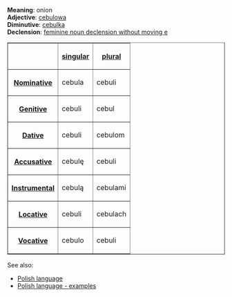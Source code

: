 '''Meaning''': onion<br>
'''Adjective''': [[Polish word - cebulowa|cebulowa]]<br>
'''Diminutive''': [[Polish word - cebulka|cebulka]]<br>
'''Declension''': [[Polish language - feminine noun declension without moving e|feminine noun declension without moving e]]

<table border=1>
<tr><th><th>[[Polish language - singular number|singular]]<th>[[Polish language - plural number|plural]]</tr>
<tr><th>[[Polish language - nominative|Nominative]]<td>cebula<td>cebuli</tr>
<tr><th>[[Polish language - genitive|Genitive]]<td>cebuli<td>cebul</tr>
<tr><th>[[Polish language - dative|Dative]]<td>cebuli<td>cebulom</tr>
<tr><th>[[Polish language - accusative|Accusative]]<td>cebulę<td>cebuli</tr>
<tr><th>[[Polish language - instrumental|Instrumental]]<td>cebulą<td>cebulami</tr>
<tr><th>[[Polish language - locative|Locative]]<td>cebuli<td>cebulach</tr>
<tr><th>[[Polish language - vocative|Vocative]]<td>cebulo<td>cebuli</tr>
</table>

See also:
* [[Polish language]]
* [[Polish language - examples]]